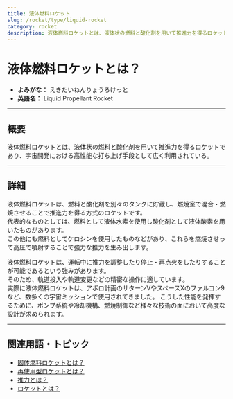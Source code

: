```yaml
---
title: 液体燃料ロケット
slug: /rocket/type/liquid-rocket
category: rocket
description: 液体燃料ロケットとは、液体状の燃料と酸化剤を用いて推進力を得るロケットであり、宇宙開発における高性能な打ち上げ手段として広く利用されている。
---
```



<Head>
  <script type="application/ld+json">
    {`{
      "@context": "https://schema.org",
      "@type": "DefinedTerm",
      "name": "液体燃料ロケット",
      "inDefinedTermSet": "https://www.space-portal.org",
      "termCode": "rocket/liquid-rocket",
      "description": "液体燃料ロケットとは、液体状の燃料と酸化剤を用いて推進力を得るロケットであり、宇宙開発における高性能な打ち上げ手段として広く利用されている。",
      "url": "https://www.space-portal.org/docs/rocket/type/liquid-rocket"
    }`}
  </script>
</Head>

# 液体燃料ロケットとは？

- **よみがな：** えきたいねんりょうろけっと  
- **英語名：** Liquid Propellant Rocket  

---

## 概要

液体燃料ロケットとは、液体状の燃料と酸化剤を用いて推進力を得るロケットであり、宇宙開発における高性能な打ち上げ手段として広く利用されている。

---

## 詳細

液体燃料ロケットは、燃料と酸化剤を別々のタンクに貯蔵し、燃焼室で混合・燃焼させることで推進力を得る方式のロケットです。  
代表的なものとしては、燃料として液体水素を使用し酸化剤として液体酸素を用いたものがあります。  
この他にも燃料としてケロシンを使用したものなどがあり、これらを燃焼させって高圧で噴射することで強力な推力を生み出します。  

液体燃料ロケットは、運転中に推力を調整したり停止・再点火をしたりすることが可能であるという強みがあります。  
そのため、軌道投入や軌道変更などの精密な操作に適しています。  
実際に液体燃料ロケットは、アポロ計画のサターンVやスペースXのファルコン9など、数多くの宇宙ミッションで使用されてきました。
こうした性能を発揮するために、ポンプ系統や冷却機構、燃焼制御など様々な技術の面において高度な設計が求められます。

---

## 関連用語・トピック

- [固体燃料ロケットとは？](/docs/rocket/type/solid-rocket)  
- [再使用型ロケットとは？](/docs/rocket/type/reusable-rocket)  
- [推力とは？](/docs/rocket/propulsion/system/thrust)  
- [ロケットとは？](/docs/rocket/rocket)  
